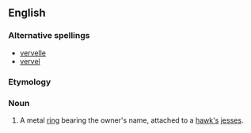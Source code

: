 {{rfv}}
==English==

===Alternative spellings===
* [[vervelle]]
* [[vervel]]

===Etymology===
{{F.}}

===Noun===
{{en-noun}}

# {{context|falconry}} A metal [[ring]] bearing the owner's name, attached to a [[hawk|hawk's]] [[jess|jesses]].